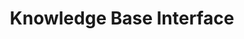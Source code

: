 ---
title: 'Knowledge Base Interface'
sidetitle: 'Knowledge Base'
description: 'Coming soon.'
icon: "brain"
iconType: "solid"
---